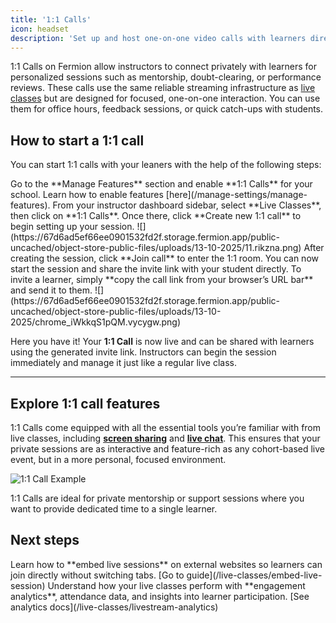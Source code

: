```yaml
---
title: '1:1 Calls'
icon: headset
description: 'Set up and host one-on-one video calls with learners directly from your instructor dashboard.'
---
```


1:1 Calls on Fermion allow instructors to connect privately with learners for personalized sessions such as mentorship, doubt-clearing, or performance reviews. These calls use the same reliable streaming infrastructure as [live classes](/live-classes/what-are-live-classes) but are designed for focused, one-on-one interaction. You can use them for office hours, feedback sessions, or quick catch-ups with students.

## How to start a 1:1 call

You can start 1:1 calls with your leaners with the help of the following steps:

<Steps>

<Step title="Enable the 1:1 calls feature">
	Go to the **Manage Features** section and enable **1:1 Calls** for your school. Learn how to
	enable features [here](/manage-settings/manage-features).
</Step>

<Step title="Open the instructor dashboard">
	From your instructor dashboard sidebar, select **Live Classes**, then click on **1:1 Calls**.
	Once there, click **Create new 1:1 call** to begin setting up your session.
	![](https://67d6ad5ef66ee0901532fd2f.storage.fermion.app/public-uncached/object-store-public-files/uploads/13-10-2025/11.rikzna.png)
</Step>

<Step title="Join and start the call">
	After creating the session, click **Join call** to enter the 1:1 room. You can now start the
	session and share the invite link with your student directly. To invite a learner, simply **copy
	the call link from your browser’s URL bar** and send it to them.
	![](https://67d6ad5ef66ee0901532fd2f.storage.fermion.app/public-uncached/object-store-public-files/uploads/13-10-2025/chrome_iWkkqS1pQM.vycygw.png)
</Step>

</Steps>

Here you have it! Your **1:1 Call** is now live and can be shared with learners using the generated invite link. Instructors can begin the session immediately and manage it just like a regular live class.

---

## Explore 1:1 call features

1:1 Calls come equipped with all the essential tools you’re familiar with from live classes, including [**screen sharing**](/live-classes/invite-to-stage#managing-participants-on-stage) and [**live chat**](/live-classes/live-chat). This ensures that your private sessions are as interactive and feature-rich as any cohort-based live event, but in a more personal, focused environment.

![1:1 Call Example](https://67d6ad5ef66ee0901532fd2f.storage.fermion.app/public-uncached/object-store-public-files/uploads/13-10-2025/6Gw5Jd8JXs.buoiqj.png)

<Tip>
	1:1 Calls are ideal for private mentorship or support sessions where you want to provide
	dedicated time to a single learner.
</Tip>

## Next steps

<Columns cols={2}>

<Card title="Embed a Live Class">
	Learn how to **embed live sessions** on external websites so learners can join directly without
	switching tabs. [Go to guide](/live-classes/embed-live-session)
</Card>

<Card title="View Live Class Analytics">
	Understand how your live classes perform with **engagement analytics**, attendance data, and
	insights into learner participation. [See analytics docs](/live-classes/livestream-analytics)
</Card>

</Columns>
